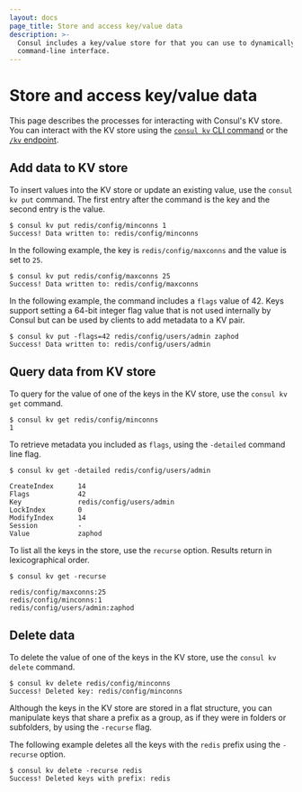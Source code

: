 ```yaml
---
layout: docs
page_title: Store and access key/value data
description: >-
  Consul includes a key/value store for that you can use to dynamically configure apps. Learn how to add and manage data in the Consul KV store using the Consul
  command-line interface.
---
```


# Store and access key/value data

This page describes the processes for interacting with Consul's KV store. You can interact with the KV store using the [`consul kv` CLI command](/consul/commands/kv) or the [`/kv` endpoint](/consul/api-docs/kv).

## Add data to KV store

To insert values into the KV store or update an existing value, use the `consul kv put` command. The first entry after the command is the key and the second entry is the value.

```shell-session
$ consul kv put redis/config/minconns 1
Success! Data written to: redis/config/minconns
```

In the following example, the key is `redis/config/maxconns` and the value is set to `25`.

```shell-session
$ consul kv put redis/config/maxconns 25
Success! Data written to: redis/config/maxconns
```

In the following example, the command includes a `flags` value of 42. Keys support setting a 64-bit integer flag value that is not used internally by Consul but can be used by clients to add metadata to a KV pair.

```shell-session
$ consul kv put -flags=42 redis/config/users/admin zaphod
Success! Data written to: redis/config/users/admin
```

## Query data from KV store

To query for the value of one of the keys in the KV store, use the `consul kv get` command.

```shell-session
$ consul kv get redis/config/minconns
1
```

To retrieve metadata you included as `flags`, using the `-detailed` command line flag.

```shell-session
$ consul kv get -detailed redis/config/users/admin
```

```plaintext hideClipboard
CreateIndex      14
Flags            42
Key              redis/config/users/admin
LockIndex        0
ModifyIndex      14
Session          -
Value            zaphod
```

To list all the keys in the store, use the `recurse` option. Results return in lexicographical order.

```shell-session
$ consul kv get -recurse
```

```plaintext hideClipboard
redis/config/maxconns:25
redis/config/minconns:1
redis/config/users/admin:zaphod
```

## Delete data

To delete the value of one of the keys in the KV store, use the `consul kv delete` command.

```shell-session
$ consul kv delete redis/config/minconns
Success! Deleted key: redis/config/minconns
```

Although the keys in the KV store are stored in a flat structure, you can manipulate keys that share a prefix as a group, as if they were in folders or subfolders, by using the `-recurse` flag.

The following example deletes all the keys with the `redis` prefix using the `-recurse` option.

```shell-session
$ consul kv delete -recurse redis
Success! Deleted keys with prefix: redis
```